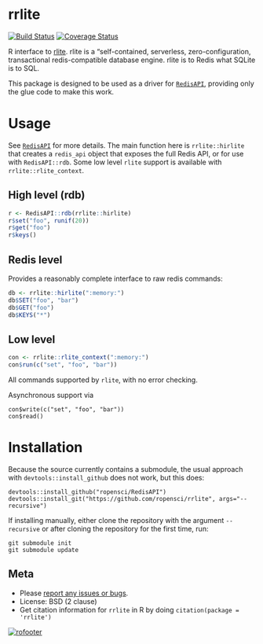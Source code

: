 # rrlite

[![Build Status](https://travis-ci.org/ropensci/rrlite.png?branch=master)](https://travis-ci.org/ropensci/rrlite)
[![Coverage Status](https://coveralls.io/repos/ropensci/rrlite/badge.svg?branch=master)](https://coveralls.io/r/ropensci/rrlite?branch=master)

R interface to [rlite](https://github.com/seppo0010/rlite).  rlite is a "self-contained, serverless, zero-configuration, transactional redis-compatible database engine. rlite is to Redis what SQLite is to SQL.

This package is designed to be used as a driver for [`RedisAPI`](https://github.com/ropensci/RedisAPI), providing only the glue code to make this work.

# Usage

See [`RedisAPI`](https://github.com/ropensci/RedisAPI) for more details.  The main function here is `rrlite::hirlite` that creates a `redis_api` object that exposes the full Redis API, or for use with `RedisAPI::rdb`.  Some low level `rlite` support is available with `rrlite::rlite_context`.

## High level (rdb)

```r
r <- RedisAPI::rdb(rrlite::hirlite)
r$set("foo", runif(20))
r$get("foo")
r$keys()
```

## Redis level

Provides a reasonably complete interface to raw redis commands:

```r
db <- rrlite::hirlite(":memory:")
db$SET("foo", "bar")
db$GET("foo")
db$KEYS("*")
```

## Low level

```r
con <- rrlite::rlite_context(":memory:")
con$run(c("set", "foo", "bar"))
```

All commands supported by `rlite`, with no error checking.

Asynchronous support via

```
con$write(c("set", "foo", "bar"))
con$read()
```

# Installation

Because the source currently contains a submodule, the usual approach with `devtools::install_github` does not work, but this does:

```
devtools::install_github("ropensci/RedisAPI")
devtools::install_git("https://github.com/ropensci/rrlite", args="--recursive")
```

If installing manually, either clone the repository with the argument `--recursive` or after cloning the repository for the first time, run:

```
git submodule init
git submodule update
```

## Meta

* Please [report any issues or bugs](https://github.com/ropensci/rrlite/issues).
* License: BSD (2 clause)
* Get citation information for `rrlite` in R by doing `citation(package = 'rrlite')`

[![rofooter](http://ropensci.org/public_images/github_footer.png)](http://ropensci.org)
